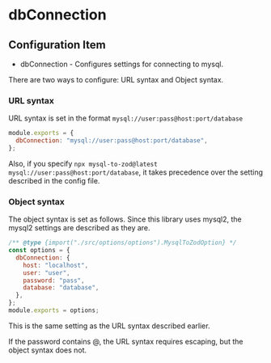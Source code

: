# dbConnection

## Configuration Item

- dbConnection - Configures settings for connecting to mysql.

There are two ways to configure: URL syntax and Object syntax.

### URL syntax

URL syntax is set in the format `mysql://user:pass@host:port/database`

```js
module.exports = {
  dbConnection: "mysql://user:pass@host:port/database",
};
```

Also, if you specify `npx mysql-to-zod@latest mysql://user:pass@host:port/database`, it takes precedence over the setting described in the config file.

### Object syntax

The object syntax is set as follows.
Since this library uses mysql2, the mysql2 settings are described as they are.

```js
/** @type {import("./src/options/options").MysqlToZodOption} */
const options = {
  dbConnection: {
    host: "localhost",
    user: "user",
    password: "pass",
    database: "database",
  },
};
module.exports = options;
```

This is the same setting as the URL syntax described earlier.

If the password contains @, the URL syntax requires escaping, but the object syntax does not.
